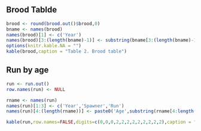 \newpage
## Brood Tablde

```r
brood <- round(brood.out()$brood,0)
bname <- names(brood)
names(brood)[1] <- c('Year')
names(brood)[3:(length(bname)-1)] <- substring(bname[3:(length(bname)-1)],3,10)
options(knitr.kable.NA = "")
kable(brood,caption = "Table 2. Brood table")

```

\newpage
## Run by age

```r
run <- run.out()
row.names(run) <- NULL

rname <- names(run)
names(run)[1:3] <- c('Year','Spawner','Run')
names(run)[4:(length(rname))] <- paste0('Age',substring(rname[4:length(rname)],2,4))

kable(run,row.names=FALSE,digits=c(0,0,0,2,2,2,2,2,2,2,2,2),caption = "Table 3. Run by age.")
```

